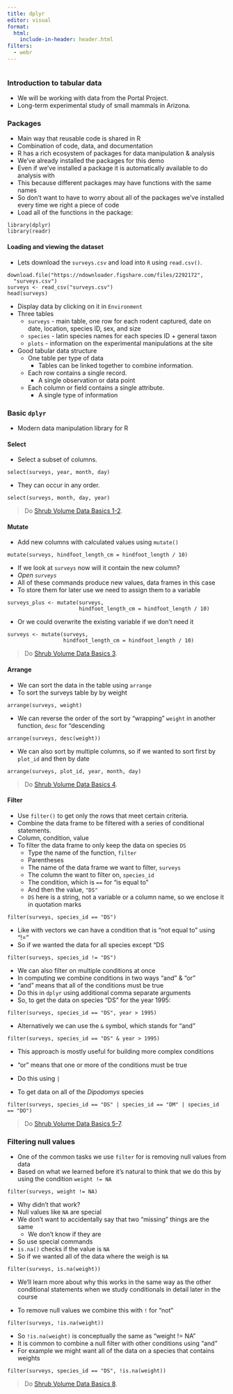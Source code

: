 ```yaml
---
title: dplyr
editor: visual
format:
  html:
    include-in-header: header.html
filters:
  - webr
---
```


```r
```

<html>
<script type="module">

//=== WebR setup ===

import { WebR } from 'https://webr.r-wasm.org/latest/webr.mjs'; 
globalThis.webR = new WebR(); 
await globalThis.webR.init(); 
globalThis.webRCodeShelter = await new globalThis.webR.Shelter();
await globalThis.webR.installPackages(['dplyr', 'readr'])

</script>
</html>

### Introduction to tabular data

* We will be working with data from the Portal Project.
* Long-term experimental study of small mammals in Arizona.

### Packages

* Main way that reusable code is shared in R
* Combination of code, data, and documentation
* R has a rich ecosystem of packages for data manipulation & analysis
* We've already installed the packages for this demo
* Even if we've installed a package it is automatically available to do analysis with
* This because different packages may have functions with the same names
* So don't want to have to worry about all of the packages we've installed every time we right a piece of code
* Load all of the functions in the package:

```webr
library(dplyr)
library(readr)
```

#### Loading and viewing the dataset

* Lets download the `surveys.csv` and load into `R` using `read.csv()`.

```webr
download.file("https://ndownloader.figshare.com/files/2292172",
  "surveys.csv")
surveys <- read_csv("surveys.csv")
head(surveys)
```

* Display data by clicking on it in `Environment`
* Three tables
    * `surveys` - main table, one row for each rodent captured, date on date,
      location, species ID, sex, and size
    * `species` - latin species names for each species ID + general taxon
    * `plots` - information on the experimental manipulations at the site

* Good tabular data structure
    * One table per type of data
        * Tables can be linked together to combine information.
    * Each row contains a single record.
        * A single observation or data point
    * Each column or field contains a single attribute.
        * A single type of information

### Basic `dplyr`

* Modern data manipulation library for R

#### Select

* Select a subset of columns.

```webr
select(surveys, year, month, day)
```

* They can occur in any order.

```webr
select(surveys, month, day, year)
```

> Do [Shrub Volume Data Basics 1-2]({{ site.baseurl }}/exercises/Dplyr-shrub-volume-data-basics-R).

#### Mutate

* Add new columns with calculated values using `mutate()`

```webr
mutate(surveys, hindfoot_length_cm = hindfoot_length / 10)
```

* If we look at `surveys` now will it contain the new column?
* *Open `surveys`*
* All of these commands produce new values, data frames in this case
* To store them for later use we need to assign them to a variable

```webr
surveys_plus <- mutate(surveys,
                       hindfoot_length_cm = hindfoot_length / 10)
```

* Or we could overwrite the existing variable if we don't need it

```webr
surveys <- mutate(surveys,
                  hindfoot_length_cm = hindfoot_length / 10)
```

> Do [Shrub Volume Data Basics 3]({{ site.baseurl }}/exercises/Dplyr-shrub-volume-data-basics-R).

#### Arrange

* We can sort the data in the table using `arrange`
* To sort the surveys table by by weight

```webr
arrange(surveys, weight)
```

* We can reverse the order of the sort by "wrapping" `weight` in another function, `desc` for "descending

```webr
arrange(surveys, desc(weight))
```

* We can also sort by multiple columns, so if we wanted to sort first by `plot_id` and then by date

```webr
arrange(surveys, plot_id, year, month, day)
```

> Do [Shrub Volume Data Basics 4]({{ site.baseurl }}/exercises/Dplyr-shrub-volume-data-basics-R).

#### Filter 

* Use `filter()` to get only the rows that meet certain criteria.
* Combine the data frame to be filtered with a series of conditional statements.
* Column, condition, value
* To filter the data frame to only keep the data on species `DS`
    * Type the name of the function, `filter`
    * Parentheses
    * The name of the data frame we want to filter, `surveys`
    * The column the want to filter on, `species_id`
    * The condition, which is `==` for "is equal to"
    * And then the value, `"DS"`
    * `DS` here is a string, not a variable or a column name, so we enclose it in quotation marks
  
```webr
filter(surveys, species_id == "DS")
```

* Like with vectors we can have a condition that is "not equal to" using "!="
* So if we wanted the data for all species except "DS

```webr
filter(surveys, species_id != "DS")
```

* We can also filter on multiple conditions at once
* In computing we combine conditions in two ways "and" & "or"
* "and" means that all of the conditions must be true
* Do this in `dplyr` using additional comma separate arguments
* So, to get the data on species "DS" for the year 1995:

```webr
filter(surveys, species_id == "DS", year > 1995)
```

* Alternatively we can use the `&` symbol, which stands for "and"

```webr
filter(surveys, species_id == "DS" & year > 1995)
```

* This approach is mostly useful for building more complex conditions

* "or" means that one or more of the conditions must be true
* Do this using `|`
* To get data on all of the *Dipodomys* species

```webr
filter(surveys, species_id == "DS" | species_id == "DM" | species_id == "DO")
```

> Do [Shrub Volume Data Basics 5-7]({{ site.baseurl }}/exercises/Dplyr-shrub-volume-data-basics-R).


### Filtering null values

* One of the common tasks we use `filter` for is removing null values from data
* Based on what we learned before it's natural to think that we do this by using the condition `weight != NA`

```webr
filter(surveys, weight != NA)
```

* Why didn't that work?
* Null values like `NA` are special
* We don't want to accidentally say that two "missing" things are the same
    * We don't know if they are
* So use special commands
* `is.na()` checks if the value is `NA`
* So if we wanted all of the data where the weigh is `NA`

```webr
filter(surveys, is.na(weight))
```

* We'll learn more about why this works in the same way as the other conditional statements when we study conditionals in detail later in the course

* To remove null values we combine this with `!` for "not"

```webr
filter(surveys, !is.na(weight))
```

* So `!is.na(weight)` is conceptually the same as "weight != NA"
* It is common to combine a null filter with other conditions using "and"
* For example we might want all of the data on a species that contains weights

```webr
filter(surveys, species_id == "DS", !is.na(weight))
```

> Do [Shrub Volume Data Basics 8]({{ site.baseurl }}/exercises/Dplyr-shrub-volume-data-basics-R).